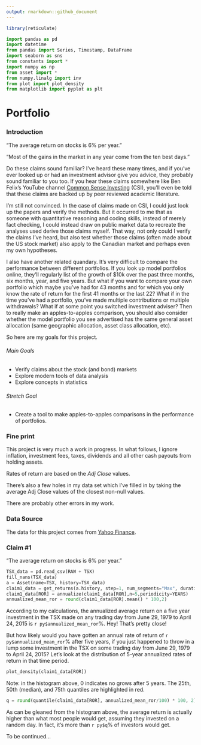 ```yaml
---
output: rmarkdown::github_document
---
```


```r
library(reticulate)
```

```python
import pandas as pd
import datetime
from pandas import Series, Timestamp, DataFrame
import seaborn as sns
from constants import *
import numpy as np
from asset import *
from numpy.linalg import inv
from plot import plot_density
from matplotlib import pyplot as plt
```
# Portfolio

### Introduction
“The average return on stocks is 6% per year.”

“Most of the gains in the market in any year come from the ten best days.”

Do these claims sound familiar? I’ve heard these many times, and if you’ve ever looked up or had an investment advisor give you advice, they probably sound familiar to you too. If you hear these claims somewhere like Ben Felix’s YouTube channel [Common Sense Investing](https://www.youtube.com/channel/UCDXTQ8nWmx_EhZ2v-kp7QxA) (CSI), you’ll even be told that these claims are backed up by peer reviewed academic literature.

I’m still not convinced. In the case of claims made on CSI, I could just look up the papers and verify the methods. But it occurred to me that as someone with quantitative reasoning and coding skills, instead of merely fact checking, I could instead draw on public market data to recreate the analyses used derive those claims myself. That way, not only could I verify the claims I’ve heard, but also test whether those claims (often made about the US stock market) also apply to the Canadian market and perhaps even my own hypotheses.

I also have another related quandary. It’s very difficult to compare the performance between different portfolios. If you look up model portfolios online, they’ll regularly list of the growth of $10k over the past three months, six months, year, and five years. But what if you want to compare your own portfolio which maybe you’ve had for 43 months and for which you only know the rate of return for the first 41 months or the last 22? What if in the time you’ve had a portfolio, you’ve made multiple contributions or multiple withdrawals? What if at some point you switched investment adviser? Then to really make an apples-to-apples comparison, you should also consider whether the model portfolio you see advertised has the same general asset allocation (same geographic allocation, asset class allocation, etc).

So here are my goals for this project.

###### Main Goals
* Verify claims about the stock (and bond) markets
* Explore modern tools of data analysis
* Explore concepts in statistics

###### Stretch Goal
* Create a tool to make apples-to-apples comparisons in the performance of portfolios.


### Fine print
This project is very much a work in progress. In what follows, I ignore inflation,
investment fees, taxes, dividends and all other cash payouts from holding assets.

 Rates of return are based on the *Adj Close* values.

 There’s also a few holes in my data set which I’ve filled in by taking the average
 Adj Close values of the closest non-null values.

There are probably other errors in my work.

### Data Source
The data for this project comes from [Yahoo Finance](ca.finance.yahoo.com).


### Claim #1
“The average return on stocks is 6% per year.”

```python
TSX_data = pd.read_csv(RAW + TSX)
fill_nans(TSX_data)
a = Asset(name=TSX, history=TSX_data)
claim1_data = get_returns(a.history, step=1, num_segments="Max", duration=5)
claim1_data[ROR] = annualize(claim1_data[ROR],n=5,periodicity=YEARS)
annualized_mean_ror = round(claim1_data[ROR].mean() * 100,2)
```

According to my calculations, the annualized average return on a five year investment in the TSX
made on any trading day from June 29, 1979 to April 24, 2015 is `r py$annualized_mean_ror`%. Hey! That's pretty close!

But how likely would you have gotten an annual rate of return of `r py$annualized_mean_ror`% after five years,
if you just happened to throw in a lump some investment in the TSX on some trading day from June 29, 1979 to April 24, 2015?
Let's look at the distribution of 5-year annualized rates of return in that time period.

```python
plot_density(claim1_data[ROR])
```


Note: in the histogram above, 0 indicates no grows after 5 years.
The 25th, 50th (median), and 75th quantiles are highlighted in red.

```python
q = round(quantile(claim1_data[ROR], annualized_mean_ror/100) * 100, 2)
```

As can be gleaned from the histogram above, the average return is actually higher than what most people
would get, assuming they invested on a random day. In fact, it's more than `r py$q`% of investors would get.

To be continued...
